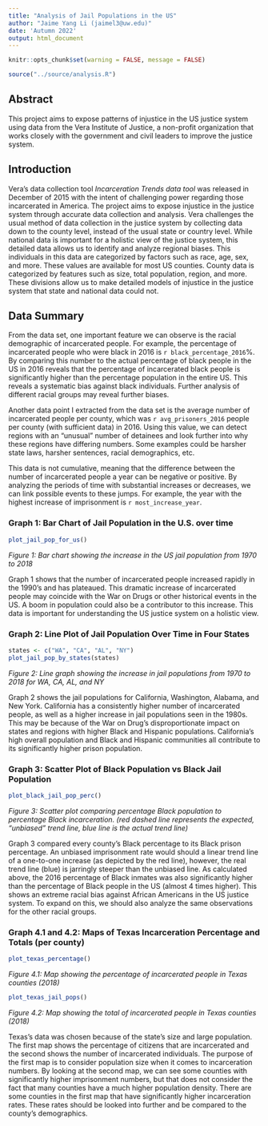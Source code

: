 ```yaml
---
title: "Analysis of Jail Populations in the US"
author: "Jaime Yang Li (jaimel3@uw.edu)"
date: 'Autumn 2022'
output: html_document
---
```

```r
knitr::opts_chunk$set(warning = FALSE, message = FALSE) 
```

```r
source("../source/analysis.R")
```

## Abstract 
This project aims to expose patterns of injustice in the US justice system using data from the Vera Institute of Justice, a non-profit organization that works closely with the government and civil leaders to improve the justice system. 

## Introduction 
Vera's data collection tool _Incarceration Trends data tool_ was released in December of 2015 with the intent of challenging power regarding those incarcerated in America. The project aims to expose injustice in the justice system through accurate data collection and analysis. Vera challenges the usual method of data collection in the justice system by collecting data down to the county level, instead of the usual state or country level. While national data is important for a holistic view of the justice system, this detailed data allows us to identify and analyze regional biases. This individuals in this data are categorized by factors such as race, age, sex, and more. These values are available for most US counties. County data is categorized by features such as size, total population, region, and more. These divisions allow us to make detailed models of injustice in the justice system that state and national data could not. 

## Data Summary 
From the data set, one important feature we can observe is the racial demographic of incarcerated people. For example, the percentage of incarcerated people who were black in 2016 is `r black_percentage_2016`%. By comparing this number to the actual percentage of black people in the US in 2016 reveals that the percentage of incarcerated black people is significantly higher than the percentage population in the entire US. This reveals a systematic bias against black individuals. Further analysis of different racial groups may reveal further biases. 

Another data point I extracted from the data set is the average number of incarcerated people per county, which was `r avg_prisoners_2016` people per county (with sufficient data) in 2016. Using this value, we can detect regions with an "unusual" number of detainees and look further into why these regions have differing numbers. Some examples could be harsher state laws, harsher sentences, racial demographics, etc.

This data is not cumulative, meaning that the difference between the number of incarcerated people a year can be negative or positive. By analyzing the periods of time with substantial increases or decreases, we can link possible events to these jumps. For example, the year with the highest increase of imprisonment is `r most_increase_year`. 

### Graph 1: Bar Chart of Jail Population in the U.S. over time 
``` r
plot_jail_pop_for_us()
```

_Figure 1: Bar chart showing the increase in the US jail population from 1970 to 2018_


Graph 1 shows that the number of incarcerated people increased rapidly in the 1990's and has plateaued. This dramatic increase of incarcerated people may coincide with the War on Drugs or other historical events in the US. A boom in population could also be a contributor to this increase. This data is important for understanding the US justice system on a holistic view.

### Graph 2: Line Plot of Jail Population Over Time in Four States 
``` r
states <- c("WA", "CA", "AL", "NY")
plot_jail_pop_by_states(states)
```

_Figure 2: Line graph showing the increase in jail populations from 1970 to 2018 for WA, CA, AL, and NY_

Graph 2 shows the jail populations for California, Washington, Alabama, and New York. California has a consistently higher number of incarcerated people, as well as a higher increase in jail populations seen in the 1980s. This may be because of the War on Drug's disproportionate impact on states and regions with higher Black and Hispanic populations. California's high overall population and Black and Hispanic communities all contribute to its significantly higher prison population.

### Graph 3: Scatter Plot of Black Population vs Black Jail Population 
``` r
plot_black_jail_pop_perc()
```

_Figure 3: Scatter plot comparing percentage Black population to percentage Black incarceration. (red dashed line represents the expected, "unbiased" trend line, blue line is the actual trend line)_

Graph 3 compared every county's Black percentage to its Black prison percentage. An unbiased imprisonment rate would should a linear trend line of a one-to-one increase (as depicted by the red line), however, the real trend line (blue) is jarringly steeper than the unbiased line. As calculated above, the 2016 percentage of Black inmates was also significantly higher than the percentage of Black people in the US (almost 4 times higher). This shows an extreme racial bias against African Americans in the US justice system. To expand on this, we should also analyze the same observations for the other racial groups.

### Graph 4.1 and 4.2: Maps of Texas Incarceration Percentage and Totals (per county) 
``` r
plot_texas_percentage()
```

_Figure 4.1: Map showing the percentage of incarcerated people in Texas counties (2018)_


``` r
plot_texas_jail_pops()
```

_Figure 4.2: Map showing the total of incarcerated people in Texas counties (2018)_

Texas's data was chosen because of the state's size and large population. The first map shows the percentage of citizens that are incarcerated and the second shows the number of incarcerated individuals. The purpose of the first map is to consider population size when it comes to incarceration numbers. By looking at the second map, we can see some counties with significantly higher imprisonment numbers, but that does not consider the fact that many counties have a much higher population density. There are some counties in the first map that have significantly higher incarceration rates. These rates should be looked into further and be compared to the county's demographics. 

